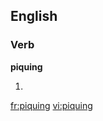 
==English==

===Verb===
'''piquing'''

# {{present participle of|[[pique]]}}

[[fr:piquing]]
[[vi:piquing]]